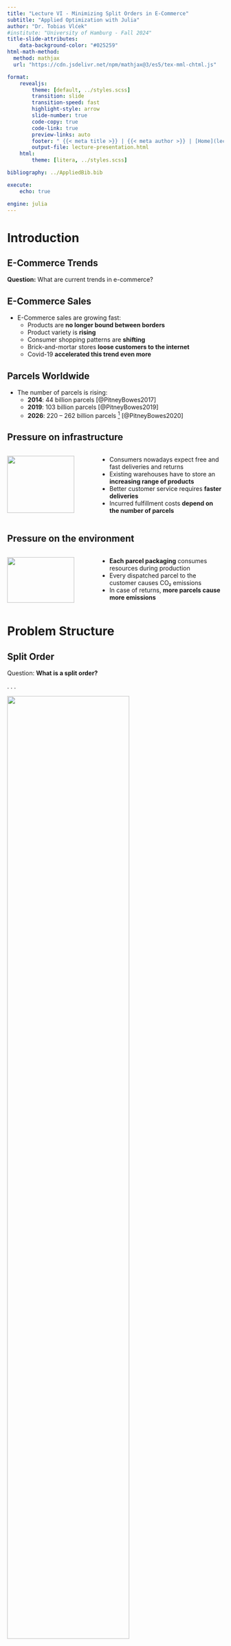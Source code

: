 ```yaml
---
title: "Lecture VI - Minimizing Split Orders in E-Commerce"
subtitle: "Applied Optimization with Julia"
author: "Dr. Tobias Vlćek"
#institute: "University of Hamburg - Fall 2024"
title-slide-attributes:
    data-background-color: "#025259"
html-math-method:
  method: mathjax
  url: "https://cdn.jsdelivr.net/npm/mathjax@3/es5/tex-mml-chtml.js"

format:
    revealjs:
        theme: [default, ../styles.scss]
        transition: slide
        transition-speed: fast
        highlight-style: arrow
        slide-number: true
        code-copy: true
        code-link: true
        preview-links: auto
        footer: " {{< meta title >}} | {{< meta author >}} | [Home](lecture-ordersplit.qmd)"
        output-file: lecture-presentation.html
    html:
        theme: [litera, ../styles.scss]

bibliography: ../AppliedBib.bib

execute:
    echo: true

engine: julia
---
```


# [Introduction]{.flow} {.title}

## [E-Commerce Trends]{.invert-font} {background-color="#000000" background-image="https://images.unsplash.com/photo-1585144860131-245d551c77f6?q=80&w=5404&auto=format&fit=crop&ixlib=rb-4.0.3&ixid=M3wxMjA3fDB8MHxwaG90by1wYWdlfHx8fGVufDB8fHx8fA%3D%3D" background-size="cover" background-position="center"}

[**Question:** What are current trends in e-commerce?]{.invert-font .fragment}

::: footer
:::


## E-Commerce Sales

- E-Commerce sales [are growing fast]{.highlight}:
    - Products are **no longer bound between borders**
    - Product variety is **rising**
    - Consumer shopping patterns are **shifting **
    - Brick-and-mortar stores **loose customers to the internet**
    - Covid-19 **accelerated this trend even more**

## Parcels Worldwide

- The number of parcels is rising:
    - **2014**: 44 billion parcels [@PitneyBowes2017]
    - **2019**: 103 billion parcels [@PitneyBowes2019]
    - **2026**: 220 – 262 billion parcels [^0] [@PitneyBowes2020]

[^0]: Forecast, not actual number

## Pressure on infrastructure

::: {.columns}
::: {.column width="40%"}
[![](https://images.unsplash.com/photo-1605902711834-8b11c3e3ef2f?q=80&w=2832&auto=format&fit=crop&ixlib=rb-4.0.3&ixid=M3wxMjA3fDB8MHxwaG90by1wYWdlfHx8fGVufDB8fHx8fA%3D%3D){width="90%"}](https://unsplash.com/photos/person-holding-black-samsung-android-smartphone-hTUZW7E7krg){width="85%"}
:::

::: {.column width="60%"}
- Consumers nowadays expect [free and fast deliveries and returns]{.highlight}
- Existing warehouses have to store an **increasing range of products**
- Better customer service requires **faster deliveries**
- Incurred fulfillment costs **depend on the number of parcels**
:::
:::

## Pressure on the environment

::: {.columns}
::: {.column width="40%"}
[![](https://images.unsplash.com/photo-1606942298712-8bd250ff40f0?q=80&w=2398&auto=format&fit=crop&ixlib=rb-4.0.3&ixid=M3wxMjA3fDB8MHxwaG90by1wYWdlfHx8fGVufDB8fHx8fA%3D%3D){width="90%"}](https://unsplash.com/photos/white-and-red-cars-parked-near-white-concrete-building-during-daytime-4jLpCkGqClE){width="85%"}
:::

::: {.column width="60%"}
- **Each parcel packaging** consumes resources during production
- Every dispatched parcel to the customer [causes CO₂ emissions]{.highlight}
- In case of returns, **more parcels cause more emissions**
:::
:::

# [Problem Structure]{.flow} {.title}

## Split Order

[Question:]{.question} **What is a split order?**

. . .

![](https://images.beyondsimulations.com/ao/ao_split-unoptimized.png){width="75%" .center}


## No Split Order

![](https://images.beyondsimulations.com/ao/ao_split-optimized.png){width="75%" .center}

## Reason for Split Orders

[Question:]{.question} **Why might they occur?**

. . .

- **Stock availability**: Some products are [out of stock]{.highlight} at a warehouse and need to be fulfilled from another warehouse
- **Capacity constraints**: Some products are stored at [different warehouses]{.highlight} and need to be shipped from elsewhere

## Impact of Split Orders

[Question:]{.question} **What are the consequences?**

. . .

- **Higher** shipping costs
- **Increased** packaging material
- **More** CO₂ emissions
- [Higher operational complexity]{.highlight}
- **Lower** customer satisfaction

## Mitigations?

[Question:]{.question} **What are possible mitigations?**

. . .

- **Consolidation**: Ship to a central warehouse before dispatch
- **Cross-docking**: Ship directly from supplier to customer
- **Transshipment**: Ship between warehouses before delivery
- **Co-allocation**: Predict [co-appearance of products]{.highlight} and allocate them to the [same warehouse]{.highlight}

## [Case Study]{.invert-font} {background-color="#000000" background-image="https://images.unsplash.com/photo-1672552226380-486fe900b322?q=80&w=3540&auto=format&fit=crop&ixlib=rb-4.0.3&ixid=M3wxMjA3fDB8MHxwaG90by1wYWdlfHx8fGVufDB8fHx8fA%3D%3D" background-size="cover" background-position="center"}

::: {.invert-font .fragment}
**Key information** about the case:

- a large European e-commerce retailer
- the retailer has two warehouses
- product range cannot be stored in either warehouse
- product deliveries can be made to both warehouses
- products do not have to be stored exclusively
:::

::: footer
:::

# [Problem Structure - Version 1]{.flow} {.title}

## Optimizing Co-allocation

::: {.columns}
::: {.column width="40%"}
![](https://images.beyondsimulations.com/ao/ao_split-suppliers.png){width="90%" .center}
:::

::: {.column width="60%"}
[**Question:**]{.question} **What could be our objective?**


::: {.fragment}
We aim to improve the **SKU[^1]-warehouse allocation** to minimize the number of split parcels resulting from **SKUs being stored in different warehouses**.
:::
:::
:::

[^1]: SKU: Stock Keeping Unit

## Available Sets

[Question:]{.question} **What could be the sets here?**

. . .

::: {.incremental}
- $\mathcal{I}$ - Set of products indexed by $i \in \{1,2,...,|\mathcal{I}|\}$
- $\mathcal{K}$ - Set of warehouses indexed by $k \in \{1,\dots,|\mathcal{K}|\}$
- $\mathcal{M}$ - Set of customer orders $m \in \{1,2,...,|\mathcal{M}|\}$
:::


## Available Parameters

[Question:]{.question} **What are possible parameters?**

. . .

::: {.incremental}
- $c_k$ - Storage space of warehouse $k \in \{1,\dots,|\mathcal{K}|\}$
- $\boldsymbol{T}= (t_{m,i})$ - Past customer orders for SKUs
:::

. . .

[**Question:**]{.question} **What could the transactional data look like?**

## Transactional Data {.smaller}

| $t_{m,i}$ | A | B | C | D |
|-----------|---|---|---|---|
| 1         | 1 | 1 | 1 | 0 |
| 2         | 1 | 1 | 1 | 0 |
| 3         | 1 | 1 | 0 | 0 |
| 4         | 1 | 0 | 0 | 1 |
| 5         | 1 | 0 | 0 | 1 |
| 6         | 1 | 0 | 0 | 1 |
| 7         | 1 | 0 | 0 | 1 |
| 8         | 0 | 0 | 1 | 1 |

: Example of $\boldsymbol{T}$

## Past vs. Future

- The [transactional data]{.highlight} $\boldsymbol{T}$ is based on **past orders**
- It is a **binary matrix** of customer orders and SKUs
- We use this data to **assume** future co-occurrence
    - [Past co-occurrence predicts future co-occurrence]{.highlight}

. . .

[Question:]{.question} **What is your opinion on the assumption?**

## Split-Order Minimization

[Question:]{.question} **What could be our decision variable/s?**

. . .


::: {.callout-note}
## We have the following sets:
- $\mathcal{I}$ - Set of products indexed by $i \in \{1,2,...,|\mathcal{I}|\}$
- $\mathcal{K}$ - Set of warehouses indexed by $k \in \{1,\dots,|\mathcal{K}|\}$
- $\mathcal{M}$ - Set of customer orders $m \in \{1,2,...,|\mathcal{M}|\}$
:::

. . .

- $X_{i,k}$ - 1, if $i\in\mathcal{I}$ is stored in  $k\in\mathcal{K}$, 0 otherwise
- $Y_{m,i,k}$ - 1, if SKU $i\in\mathcal{I}$ is shipped from warehouse $k\in\mathcal{K}$ for customer order $m\in\mathcal{M}$, 0 otherwise

## Integer Programming Model

- @Catalan2012 created an **integer model**
- Number of SKUs of E-Commerce retailers can easily be **between 10,000 - 100,000**
- Number of customer orders necessary for "stable" results have to be higher in the order of **100,000 - 10,000,000**

. . .

[Question:]{.question} **Anybody an idea what this could mean?**

## Implementation Challenges

- Small instance with 10 SKUs and 1000 customer orders
- **CPLEX 20.1.0** needs 3100 seconds to solve the problem
- Computation times scales exponentially
- $\rightarrow$ **Not applicable** in real world applications!

## {.loud-slide}
::: {.r-fit-text}
Any idea what

could be done?
:::

::: footer
:::

# [Problem Structure - Version 2]{.flow} {.title}

## Heuristic Approach

- **Heuristic**: Fast, but not necessarily optimal
- **Approximation**: Not guaranteed to be optimal, but close
- **Computational Effort**: Reasonable even for large instances

. . .

::: {.callout-tip}
## Different view on the problem
Focus on the warehouses and the co-appearance of SKUs! Discard the exact information about the customer orders.
:::

## Objective

::: {.columns}
::: {.column width="40%"}

![](https://images.beyondsimulations.com/ao/ao_split-suppliers.png){width="75%"}

:::

::: {.column width="60%"}
[Question:]{.question} **What could be the objective?**

[Maximize the coappearance of products that are often **part of the same customer orders**.]{.fragment}

:::
:::

## Transaction Matrix

```julia
#| eval: true
#| output-location: column-fragment
T = [
    1 1 1 0;
    1 1 1 0;
    1 1 0 0;
    1 0 0 1;
    1 0 0 1;
    1 0 0 1;
    1 0 0 1;
    0 0 1 1
]

# Create the coappearance matrix
Q = T' * T
println("Coappearance matrix Q:")
display(Q)
```

## Coappearance Matrix

- $\boldsymbol{Q}$ is a [symmetric matrix]{.highlight}
- Proposed by @Catalan2012
- $\boldsymbol{Q} = (\boldsymbol{T}^T \cdot \boldsymbol{T})$ where $\boldsymbol{Q} = (q_{ij})_{i \in \{1,\dots,\mathcal{I}\},j \in \{1,\dots,\mathcal{I}\}}$
- $q_{ij}$ shows how often $i$ and $j$ appear **in the same order**

. . .

[Question:]{.question} **What do the principal diagonal values tell us?**

. . .

- How often each SKU appeared over all orders **(binary!)**

## How to approach the problem?

::: {.incremental}
- **Greedy Heuristic**[^catalan2012]: Allocation based on matrix
- **Mathematical Model**[^zhu2021]: Maximizes coappearance
- **GRASP**[^graps]: Good on small instances
- [New]{.highlight}: Max. coappearance with non-linear solver
- [New]{.highlight}: Heuristic based on Chi-Square Tests
:::

[^catalan2012]: Simple and very fast, @Catalan2012
[^zhu2021]: Computationally intensive with CPLEX, @Zhu2021
[^graps]: Greedy Randomized Adaptive Search Procedure, @Zhu2021

## Basic Setting

![](https://images.beyondsimulations.com/ao/ao_split-warehouse.png){width="75%"}

## Available Data (Version 2)

[Question:]{.question} **What could be the sets?**

. . .

- $\mathcal{I}$ - Set of products indexed by $i \in \{1,2,...,|\mathcal{I}|\}$
- $\mathcal{K}$ - Set of warehouses indexed by $k \in \{1,\dots,|\mathcal{K}|\}$

. . .

::: {.callout-important}
## No customer order information is needed!
We can focus on the SKUs and the warehouses, making the problem **much smaller**!
:::


## Available Parameters

[Question:]{.question} **What are possible parameters?**

::: {.incremental}
- $c_k$ - Storage space of warehouse $k \in \{1,\dots,|\mathcal{K}|\}$
- $\boldsymbol{Q}= (q_{ij})_{i \in \{1,\dots,\mathcal{I}\},j \in \{1,\dots,\mathcal{I}\}}$ - Coappearance matrix
:::

. . .

:::{.callout-important}
## Transactional Data replaced
Instead of the transactional data, we just **use the coappearance matrix** in our model!
:::

# [Model Formulation]{.flow} {.title}

## Decision Variables?

::: {.callout-note}
## We have the following sets:
- $\mathcal{I}$ - Set of products indexed by $i \in \{1,2,...,|\mathcal{I}|\}$
- $\mathcal{K}$ - Set of warehouses indexed by $k \in \{1,\dots,|\mathcal{K}|\}$
:::

. . .

::: {.callout-important}
## Our objective is to:
Maximize the coappearance of products that are often part of the same customer orders. **In more mathematical terms:** Maximize the sum of all unique pair-wise values $q_{i,j}$ of all SKUs stored in the same warehouse.
:::

. . .

[Question:]{.question} **What could be our decision variable/s?**

## Decision Variables

- $X_{i,k}$ - 1, if SKU $i\in\mathcal{I}$ is stored in  $k\in\mathcal{K}$, 0 otherwise

. . .

::: {.callout-important}
## Only one variable per SKU and warehouse!
As we don't need the customer order information, we only need to make a decision for each SKU and warehouse pair!
:::

## Decision Variable in Julia

[Question:]{.question} **How could we formulate the variable in Julia?**

```julia
#| eval: true
#| output: false
import Pkg; Pkg.add("SCIP")
using JuMP, SCIP # SCIP is a non-commercial MIQCP solver

warehouses = ["Hamburg", "Berlin"] # Add warehouses as a vector
skus = ["Smartphone", "Socks", "Charger"] # Add SKUs as a vector

warehouse_model = Model(SCIP.Optimizer)
```

. . .


```julia
#| eval: true
#| output-location: fragment
@variable(warehouse_model, X[i in skus, k in warehouses], Bin)
```

## Objective Function

::: {.callout-note}
## We need the following:
- $X_{i,k}$ - 1, if SKU $i\in\mathcal{I}$ is stored in  $k\in\mathcal{K}$, 0 otherwise
- $q_{ij}$ - Coappearance of SKU $i\in\mathcal{I}$ and $j\in\mathcal{I}$
:::

::: {.callout-important}
## Our objective is to:
Maximize the sum of all unique pair-wise values $q_{i,j}$ of all SKUs stored in the same warehouse. Note, that this is a **quadratic objective function**!
:::

. . .

[Question:]{.question} **What could the objective function look like?**

. . .

## Quadratic Objective Function

$$\text{maximize} \quad \sum_{i=2}^{\mathcal{I}} \sum_{j=1}^{i-1} \sum_{k \in \mathcal{K}} X_{ik}\times X_{jk} \times q_{ij}$$

. . .

::: {.callout-note}
## This is a **quadratic objective function**!
The quadratic terms are $X_{ik}\times X_{jk}$. This objective function is based on the **Quadratic Multiple Knapsack Problem (QMKP)**, formulated by @Hiley2006.
:::

## Objective Function in Julia

[Question:]{.question} **How could we formulate this in Julia?**

. . .

```julia
#| eval: true
#| output-location: fragment
Q = [2 1 2; 1 2 1; 2 1 2]

@objective(warehouse_model, 
    Max, 
    sum(
        X[skus[i], warehouses[k]] * X[skus[j], warehouses[k]] * Q[i,j]
        for i in 2:length(skus)
        for j in 1:i-1
        for k in 1:length(warehouses)
    )
)
```

# [Constraints]{.flow} {.title}

## What constraints?

::: {.columns}
::: {.column width="40%"}

![](https://images.beyondsimulations.com/ao/ao_split-warehouse.png){width="90%"}

:::

::: {.column width="60%"}
[Question:]{.question} **What constraints?**

::: {.fragment}
- Allocate each SKU **at least once**
- Warehouses have a **finite capacity**
- Capacity is **not exceeded**
:::
:::
:::

## Single Allocation Constraint?

::: {.callout-important}
## The goal of this constraint is to:
Ensure that each SKU is allocated at least once.
:::

. . .

::: {.callout-note}
## We need the following variable:

- $X_{i,k}$ - 1, if SKU $i\in\mathcal{I}$ is stored in  $k\in\mathcal{K}$, 0 otherwise

:::

. . .

[Question:]{.question} **What could the constraint look like?**

## Single Allocation Constraint

$$\sum_{k \in \mathcal{K}} X_{ik} \geq 1 \quad \forall i \in \mathcal{I}$$

. . .

::: {.callout-note}
## Remember, this is the variable:

- $X_{i,k}$ - 1, if SKU $i\in\mathcal{I}$ is stored in  $k\in\mathcal{K}$, 0 otherwise

:::

. . .

[Question:]{.question} **How could we change the constraint to ensure that each SKU is allocated only once?**

. . .

[Question:]{.question} **How could we add the constraint in Julia?**

## Single Allocation in Julia

```julia
#| eval: true
#| output-location: fragment
@constraint(warehouse_model, single_allocation[i in skus], 
    sum(X[i, k] for k in warehouses) >= 1
)
```

## Capacity Constraints?

::: {.callout-important}
## The goal of these constraints is to:
Ensure that the capacity of each warehouse is not exceeded.
::: 

. . .

::: {.callout-note}
## We need the following variables and parameters:

- $X_{i,k}$ - 1, if SKU $i\in\mathcal{I}$ is stored in  $k\in\mathcal{K}$, 0 otherwise
- $c_k$ - Storage space of warehouse $k\in\mathcal{K}$

:::

. . .

[Question:]{.question} **What could the second constraint be?**

## Capacity Constraints

$$\sum_{i \in \mathcal{I}} X_{ik} \leq c_k \quad \forall k \in \mathcal{K}$$

. . .

[And that's basically it!]{.highlight}

. . .

[Question:]{.question} **How could we add the second constraint in Julia?**

## Capacity Constraints in Julia

```julia
#| eval: true
#| output-location: fragment
capacities = Dict("Hamburg" => 2, "Berlin" => 1) # Add capacities

@constraint(warehouse_model, capacity[k in warehouses], 
    sum(X[i, k] for i in skus) <= capacities[k]
)
```

## QMK Model

$$\text{maximize} \quad \sum_{i=2}^{\mathcal{I}} \sum_{j=1}^{i-1} \sum_{k \in \mathcal{K}} X_{ik}\times X_{jk} \times q_{ij}$$


subject to:

$$
\begin{align*}
				& \sum_{k \in \mathcal{K}} X_{ik} \geq 1 && \forall i \in \mathcal{I}\\
				& \sum_{i \in \mathcal{I}} X_{ik} \leq c_{k} && \forall k \in \mathcal{K}\\
				& X_{ik} \in \{0,1\}  && \forall i \in \mathcal{I}, \forall k \in \mathcal{K}
\end{align*}
$$

## QMK Model in Julia

```julia
#| eval: true
#| output-location: fragment
set_attribute(warehouse_model, "display/verblevel", 0) # Hide solver output
optimize!(warehouse_model)

println("The optimal objective value is: ", objective_value(warehouse_model))
println("The optimal solution is: ", value.(X))
```

# [Model Characteristics]{.flow} {.title}

## Characteristics

::: {.incremental}
- Is the model formulation **linear/ non-linear?**
- What kind of **variable domain** do we have?
- Do we know the **split-orders** based on the **objective value?**
- Why **couldn't we use HiGHS** as solver?
:::


## Choosing a solver

- Identify **problem structure**, e.g. LP, MIP, NLP, QCP, MIQCP, ...
- What is the **size** of the problem?
- Is a **commercial** solver needed?

. . .

::: {.callout-note}
## Commercial Solvers
Commercial solvers are **faster** and **more robust** as open source solvers but also **more expensive**. During your studies, you can use most of them for free though! Nonetheless, we will only use open source solvers in this course.
:::


## Global vs Local Optimality

[![Local vs Global Optimum by Christoph Roser](https://i0.wp.com/www.allaboutlean.com/wp-content/uploads/2018/08/Local-Global-Optimum.png?w=1040&ssl=1){width="80%"}](https://www.allaboutlean.com/polca-pros-and-cons/local-global-optimum/)

## Model Assumptions

[Questions:]{.question} **On model assumptions**

::: {.incremental}

- What assumptions have we made?
- Problem with allocating SKUs to multiple warehouses?
- What else might pose a problem in the real world?

:::

# [Impact]{.flow} {.title}

## {.loud-slide}
::: {.r-fit-text}
Can this be 

applied?
:::

::: footer
:::

## Problem Size is Crucial

- Up to 10,000 SKUs →  **commercial solvers**
- More than 10,000 SKUs → **heuristics**
- For example, the [CHI]{.highlight} heuristic

. . .

::: {.callout-note}

## CHI-Heuristic

Detect dependencies between products and allocate them accordingly, as products within orders can have dependencies and products are bought with different frequencies!

:::

## Potential Improvements

![](https://images.beyondsimulations.com/ao/ao_split-reasons){width="80%"}

## Case Study

- More than 100,000 SKUs and several millions of orders
- Comparison of **different heuristics**[^opt_not]	
    - **CHI**: based on Chi-Square tests @vlcek_optimizing_2024
    - **GP, GO, GS, BS**: based on greedy algorithms [@Catalan2012]
    - **RA**: Random allocation of SKUs to warehouses

[^opt_not]:QMKP is not applicable for instance in case study

## Real Data Set

![](https://images.beyondsimulations.com/ao/ao_split-case.png){width="80%"}

## Conclusion

- Splits are **of no benefit**, except **faster customer deliveries**
- [Increase workload, packaging and shipping costs]{.highlight}
- Mathematical Optimisation of **"full" problem not solvable**
- **CHI** Heuristic close to mathematical optimisation

::: {.callout-note}
## And that's it for todays lecture!

We now have covered the Quadratic Multiple Knapsack Problem and are ready to start solving some tasks in the upcoming tutorial.
:::

## {.loud-slide}
::: {.r-fit-text}
Questions?
:::

::: footer
:::

# [Literature]{.flow} {.title}


## Literature I

For more interesting literature to learn more about Julia, take a look at the [literature list](../general/literature.qmd) of this course.

